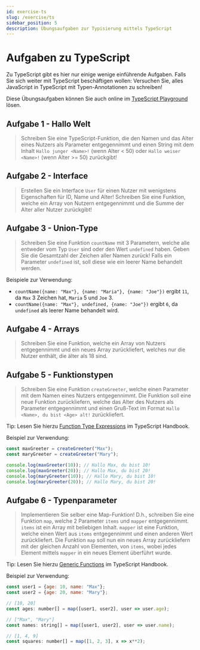 ```yaml
---
id: exercise-ts
slug: /exercise/ts
sidebar_position: 5
description: Übungsaufgaben zur Typisierung mittels TypeScript
---
```



# Aufgaben zu TypeScript

Zu TypeScript gibt es hier nur einige wenige einführende Aufgaben. Falls Sie
sich weiter mit TypeScript beschäftigen wollen: Versuchen Sie, alles JavaScript
in TypeScript mit Typen-Annotationen zu schreiben!

Diese Übungsaufgaben können Sie auch online im [TypeScript Playground](https://www.typescriptlang.org/play)
lösen.

## Aufgabe 1 - Hallo Welt

> Schreiben Sie eine TypeScript-Funktion, die den Namen und das Alter eines
> Nutzers als Parameter entgegennimmt und einen String mit dem Inhalt
> `Hallo junger <Name>!` (wenn Alter < 50) oder `Hallo weiser <Name>!` (wenn Alter >= 50)
> zurückgibt!

## Aufgabe 2 - Interface

> Erstellen Sie ein Interface `User` für einen Nutzer mit wenigstens Eigenschaften
> für ID, Name und Alter! Schreiben Sie eine Funktion, welche ein Array von Nutzern
> entgegennimmt und die Summe der Alter aller Nutzer zurückgibt!

## Aufgabe 3 - Union-Type

> Schreiben Sie eine Funktion `countName` mit 3 Parametern, welche alle entweder vom Typ
> `User` sind oder den Wert `undefined` haben. Geben Sie die Gesamtzahl der Zeichen aller
> Namen zurück! Falls ein Parameter `undefined` ist, soll diese wie ein leerer
> Name behandelt werden.

Beispiele zur Verwendung:

- `countName({name: "Max"}, {name: "Maria"}, {name: "Joe"})` ergibt `11`, da `Max` 3 Zeichen hat, `Maria` 5 und `Joe` 3.
- `countName({name: "Max"}, undefined, {name: "Joe"})` ergibt `6`, da `undefined` als leerer Name behandelt wird.

## Aufgabe 4 - Arrays

> Schreiben Sie eine Funktion, welche ein Array von Nutzers entgegennimmt
> und ein neues Array zurückliefert, welches nur die Nutzer enthält, die älter
> als 18 sind.

## Aufgabe 5 - Funktionstypen

> Schreiben Sie eine Funktion `createGreeter`, welche einen Parameter mit dem
> Namen eines Nutzers entgegennimmt. Die Funktion soll eine neue Funktion zurückliefern,
> welche das Alter des Nutzers als Parameter entgegennimmt und einen Gruß-Text
> im Format `Hallo <Name>, du bist <Age> alt!` zurückliefert.

Tip: Lesen Sie hierzu [Function Type Expressions](https://www.typescriptlang.org/docs/handbook/2/functions.html#function-type-expressions) im TypeScript Handbook.

Beispiel zur Verwendung:

```js
const maxGreeter = createGreeter("Max");
const maryGreeter = createGreeter("Mary");

console.log(maxGreeter(10)); // Hallo Max, du bist 10!
console.log(maxGreeter(20)); // Hallo Max, du bist 20!
console.log(maryGreeter(10)); // Hallo Mary, du bist 10!
console.log(maryGreeter(20)); // Hallo Mary, du bist 20!
```

## Aufgabe 6 - Typenparameter

> Implementieren Sie selber eine Map-Funktion! D.h., schreiben Sie eine Funktion
> `map`, welche 2 Parameter `items` und `mapper` entgegennimmt. `items` ist ein
> Array mit beliebigen Inhalt. `mapper` ist eine Funktion, welche einen Wert
> aus `items` entgegennimmt und einen anderen Wert zurückliefert. Die Funktion
> `map` soll nun ein neues Array zurückliefern mit der gleichen Anzahl von Elementen,
> von `items`, wobei jedes Element mittels `mapper` in ein neues Element überführt wurde.

Tip: Lesen Sie hierzu [Generic Functions](https://www.typescriptlang.org/docs/handbook/2/functions.html#generic-functions) im TypeScript Handbook.

Beispiel zur Verwendung:

```js
const user1 = {age: 10, name: "Max"};
const user2 = {age: 20, name: "Mary"};

// [10, 20]
const ages: number[] = map([user1, user2], user => user.age);

// ["Max", "Mary"]
const names: string[] = map([user1, user2], user => user.name);

// [1, 4, 9]
const squares: number[] = map([1, 2, 3], x => x**2);
```
